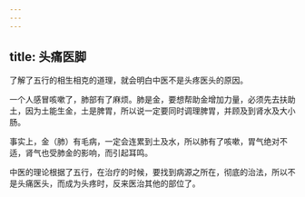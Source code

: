 ```yaml
---
---
---
```

title: 头痛医脚
---




了解了五行的相生相克的道理，就会明白中医不是头疼医头的原因。

一个人感冒咳嗽了，肺部有了麻烦。肺是金，要想帮助金增加力量，必须先去扶助土，因为土能生金，土是脾胃，所以说一定要同时调理脾胃，并顾及到肾水及大小肠。

事实上，金（肺）有毛病，一定会连累到土及水，所以肺有了咳嗽，胃气绝对不适，肾气也受肺金的影响，而引起耳鸣。

中医的理论根据了五行，在治疗的时候，要找到病源之所在，彻底的治法，所以不是头痛医头，而成为头疼时，反来医治其他的部位了。